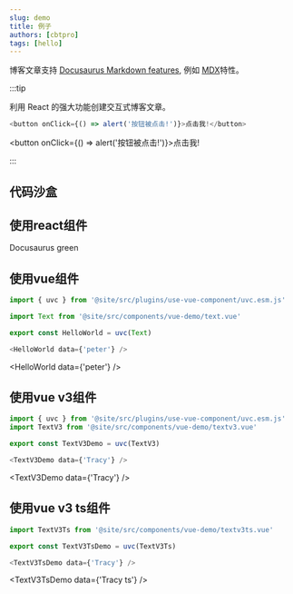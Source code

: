 ```yaml
---
slug: demo
title: 例子
authors: [cbtpro]
tags: [hello]
---
```


博客文章支持 [Docusaurus Markdown features](https://docusaurus.io/docs/markdown-features), 例如 [MDX](https://mdxjs.com/)特性。

:::tip

利用 React 的强大功能创建交互式博客文章。

```js
<button onClick={() => alert('按钮被点击!')}>点击我!</button>
```

<button onClick={() => alert('按钮被点击!')}>点击我!</button>

:::

## 代码沙盒


<PlaygroundCardsRow />


## 使用react组件

<Highlight color="#25c2a0">Docusaurus green</Highlight>

## 使用vue组件

```js
import { uvc } from '@site/src/plugins/use-vue-component/uvc.esm.js'

import Text from '@site/src/components/vue-demo/text.vue'

export const HelloWorld = uvc(Text)

<HelloWorld data={'peter'} />
```




<HelloWorld data={'peter'} />

## 使用vue v3组件

```js
import { uvc } from '@site/src/plugins/use-vue-component/uvc.esm.js'
import TextV3 from '@site/src/components/vue-demo/textv3.vue'

export const TextV3Demo = uvc(TextV3)

<TextV3Demo data={'Tracy'} />
```



<TextV3Demo data={'Tracy'} />

## 使用vue v3 ts组件

```js
import TextV3Ts from '@site/src/components/vue-demo/textv3ts.vue'

export const TextV3TsDemo = uvc(TextV3Ts)

<TextV3TsDemo data={'Tracy'} />
```



<TextV3TsDemo data={'Tracy ts'} />
